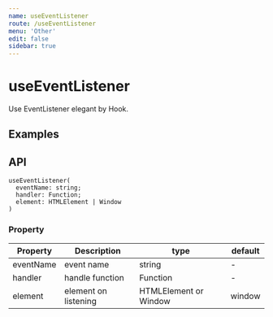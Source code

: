 ```yaml
---
name: useEventListener
route: /useEventListener
menu: 'Other'
edit: false
sidebar: true
---
```


# useEventListener

Use EventListener elegant by Hook.

## Examples

<JackBox jsCode={Demo1CodeJsx} tsCode={Demo1CodeTsx} demoName='Examples' description='Please press down any key to preview'>
  <Demo1 />
</JackBox>

## API

```
useEventListener(
  eventName: string;
  handler: Function;
  element: HTMLElement | Window
)
```

### Property

| Property    | Description     | type                   | default |
|---------|----------|------------------------|--------|
| eventName | event name | string | -      |
| handler | handle function | Function | -      |
| element | element on listening | HTMLElement or Window | window     |

